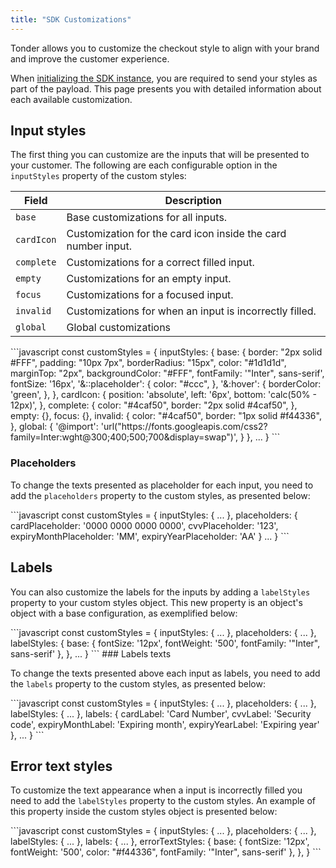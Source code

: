 ```yaml
---
title: "SDK Customizations"
---
```


Tonder allows you to customize the checkout style to align with your brand and improve the customer experience.

When [initializing the SDK instance](./js-sdk#configuration), you are required to send your styles as part of the payload. This page presents you with detailed information about each available customization.

## Input styles

The first thing you can customize are the inputs that will be presented to your customer. The following are each configurable option in the `inputStyles` property of the custom styles:

| Field          | Description                                        |
|----------------|----------------------------------------------------|
| `base`     | Base customizations for all inputs.         |
| `cardIcon`         | Customization for the card icon inside the card number input.|
| `complete`       | Customizations for a correct filled input.|
| `empty`       | Customizations for an empty input.|
| `focus`       | Customizations for a focused input. |
| `invalid`       | Customizations for when an input is incorrectly filled.|
| `global`       | Global customizations |

<Accordion title="Custom Styles with input styles customization">
  ```javascript
    const customStyles = {
      inputStyles: {
        base: {
          border: "2px solid #FFF",
          padding: "10px 7px",
          borderRadius: "15px",
          color: "#1d1d1d",
          marginTop: "2px",
          backgroundColor: "#FFF",
          fontFamily: '"Inter", sans-serif',
          fontSize: '16px',
          '&::placeholder': {
            color: "#ccc",
          },
          '&:hover': {
            borderColor: 'green',
          },
        },
        cardIcon: {
          position: 'absolute',
          left: '6px',
          bottom: 'calc(50% - 12px)',
        },
        complete: {
          color: "#4caf50",
          border: "2px solid #4caf50",
        },
        empty: {},
        focus: {},
        invalid: {
          color: "#4caf50",
          border: "1px solid #f44336",
        },
        global: {
          '@import': 'url("https://fonts.googleapis.com/css2?family=Inter:wght@300;400;500;700&display=swap")',
        }
      },
      ...
    }
  ```
</Accordion>

### Placeholders

To change the texts presented as placeholder for each input, you need to add the `placeholders` property to the custom styles, as presented below:

<Accordion title="Custom Styles with placeholders customization">
  ```javascript
    const customStyles = {
      inputStyles: {
        ...
      },
      placeholders: {
        cardPlaceholder: '0000 0000 0000 0000',
        cvvPlaceholder: '123',
        expiryMonthPlaceholder: 'MM',
        expiryYearPlaceholder: 'AA'
      }
      ...
    }
  ```
</Accordion>

## Labels

You can also customize the labels for the inputs by adding a `labelStyles` property to your custom styles object. This new property is an object's object with a base configuration, as exemplified below:

<Accordion title="Custom Styles with labels styles customization">
  ```javascript
      const customStyles = {
        inputStyles: {
          ...
        },
        placeholders: {
          ...
        },
        labelStyles: {
          base: {
            fontSize: '12px',
            fontWeight: '500',
            fontFamily: '"Inter", sans-serif'
          },
        },
        ...
      }
  ```
</Accordion>
### Labels texts

To change the texts presented above each input as labels, you need to add the `labels` property to the custom styles, as presented below:

<Accordion title="Custom Styles with labels texts customization">
  ```javascript
    const customStyles = {
      inputStyles: {
        ...
      },
      placeholders: {
        ...
      },
      labelStyles: {
        ...
      },
      labels: {
        cardLabel: 'Card Number',
        cvvLabel: 'Security code',
        expiryMonthLabel: 'Expiring month',
        expiryYearLabel: 'Expiring year'
      },
      ...
    }
  ```
</Accordion>

## Error text styles

To customize the text appearance when a input is incorrectly filled you need to add the `labelStyles` property to the custom styles. An example of this property inside the custom styles object is presented below:

<Accordion title="Custom Styles with error text styles customization">
  ```javascript
    const customStyles = {
      inputStyles: {
        ...
      },
      placeholders: {
        ...
      },
      labelStyles: {
        ...
      },
      labels: {
        ...
      },
      errorTextStyles: {
        base: {
          fontSize: '12px',
          fontWeight: '500',
          color: "#f44336",
          fontFamily: '"Inter", sans-serif'
        },
      },
    }
  ```
</Accordion>

